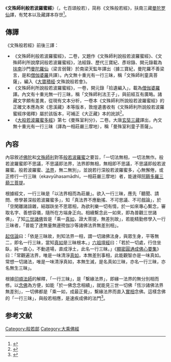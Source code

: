 {{buddhism}}
《'''文殊師利般若波羅蜜經'''》（{{IAST|Saptaśatikā-prajñāpāramitā}}，七百頌般若），简称《文殊般若經》，扶南三藏[[曼陀罗仙|曼陀罗仙]]譯，有梵本以及藏譯本存世<ref>{{cite web |author1=oxfordreference |title=Saptaśatikāprajñāpāramitā. ( T. Shes rab kyi pha rol tu phyin pa bdun brgya pa; C. Qibai song bore; J. Shichihyakuju hannya; K. Ch’ilbaek song panya 七百頌般若) |url=https://www.oxfordreference.com/view/10.1093/acref/9780190681159.001.0001/acref-9780190681159-e-3885 |access-date=2022-04-23 |archive-date=2022-04-23 |archive-url=https://web.archive.org/web/20220423140657/https://www.oxfordreference.com/view/10.1093/acref/9780190681159.001.0001/acref-9780190681159-e-3885 }}</ref>。

==傳譯==
《文殊般若經》前後三譯：

* 《文殊師利般若波羅蜜經》，二卷，又題作《文殊師利說般若波羅蜜經》、《文殊師利所說摩訶般若波羅蜜經》，法經錄、歷代三寶紀、彥琮錄、開元錄載為[[扶南|扶南]]沙門[[曼陀羅仙|曼陀羅仙]]（梁言弱聲）於南梁天監年譯出（據三寶紀，曼陀羅不善梁言，是和[[僧伽婆羅|僧伽婆羅]]共譯）。內文無十重光有一行三昧，稱「文殊師利童真菩薩」，編入《[[大寶積經|大寶積經]]·文殊說般若會》。
* 《文殊師利所說般若波羅蜜經》，一卷，開元錄「拾遺編入」，載為[[僧伽婆羅|僧伽婆羅]]譯。內文有十重光無一行三昧，稱「文殊師利法王子」，與前經互有廣略。諸藏文字頗有差異，從現有文本分析，一卷本《文殊師利所說般若波羅蜜經》的正確文本應為宋《思溪藏》本等版本，敦煌遺書收有《文殊師利所說般若波羅蜜經序偈釋》屬於該版本，可補正《大正藏》本的訛誤<ref>{{cite web |title=文殊師利所說般若波羅蜜經序偈釋 |url=https://cbetaonline.dila.edu.tw/zh/ZW0082 |access-date=2022-04-23 |archive-date=2022-04-23 |archive-url=https://web.archive.org/web/20220423133759/https://cbetaonline.dila.edu.tw/zh/ZW0082 }}</ref>。
* 《[[大般若波羅蜜多經|大般若波羅蜜多經]]》第七《曼殊室利分》，二卷。大唐[[玄奘三藏|玄奘三藏]]譯出，內文無十重光有一行三昧（譯為一相莊嚴三摩地），稱「曼殊室利童子菩薩」。

==內容==
內容敘述[[佛陀|佛陀]]和[[文殊師利|文殊師利]]對答[[般若波羅蜜|般若波羅蜜]]之要旨，「一切法無相，一切法無作。般若波羅蜜即不思議，不思議即法界，法界即無相，無相即不思議，不思議即般若波羅蜜。般若波羅蜜、[[法界|法界]]，無二無別」，並說若行深般若波羅蜜多，心無懈倦，或正修行一行三昧（ekavyūhasamādhi，一相莊嚴三摩地）者，能速得[[阿耨多羅三藐三菩提|阿耨多羅三藐三菩提]]。

根據經文，一行三昧是「以法界相而為莊嚴」。欲入一行三昧，應先「聽聞、請問、修學甚深般若波羅蜜多」，知「真法界不應動搖、不可思議、不可戲論」，於「空閑離諸諠雜，結跏趺坐不思眾相，為欲利樂一切有情，於一如來專心繫念，審取名字、善想容儀，隨所在方端身正向。相續繫念此一如來，即為普觀三世諸佛」，了知[[三世諸佛|三世諸佛]]皆是「乘一[[真如_(佛教)|真如]]，證大菩提，無差別故」，若能精勤修學入一行三昧者，「普能了達無量無邊殑伽沙等諸佛法界無差別相」。

[[起信論|起信論]]曰：「依是三昧故，則知法界一相，謂一切諸佛法身，與眾生身，平等無二，即名一行三昧，當知[[真如_(佛教)|真如]]是三昧根本。」[[六祖壇經|六祖壇經]]曰：「若於一切處，行住坐臥，純一直心，不動道場，直成淨土，此名一行三昧。」《[[顯密圓通成佛心要集|顯密圓通成佛心要集]]》曰：「常觀遍法界，唯是一味清淨[[真如_(佛教)|真如]]，本無差別事相，此能觀智亦是一味真如。常想一切諸法，唯是一味清淨真如，本無生滅，是名真如三昧，亦名一行三昧，亦名無生三昧」。

根據[[印順法師|印順法師]]的解釋，「一行三昧」，是「繫緣法界」，即緣一法界的無分別相而修。以[[念佛|念佛]]為方便，如能「於一佛念念相續」，就能見三世一切佛「恆沙諸佛法界無差別」，一切佛都是「乘一如，成最正覺」，繫緣法界而直入[[實相|實相]]念佛。這樣念佛的「一行三昧」，與般若相應，是速疾成佛的法門<ref>{{cite web |author1=印順 |title=淨土與禪－二 文殊般若與一行三昧 |url=https://yinshun-edu.org.tw/zh-hant/Master_yinshun/y17_06_02 |access-date=2022-04-23 |archive-date=2019-08-11 |archive-url=https://web.archive.org/web/20190811181902/http://yinshun-edu.org.tw/zh-hant/Master_yinshun/y17_06_02 }}</ref>。

==参考文献==
{{reflist|2}}
{{China-buddhism-book-banruo}}

[[Category:般若部|Category:般若部]]
[[Category:大乘佛經|Category:大乘佛經]]